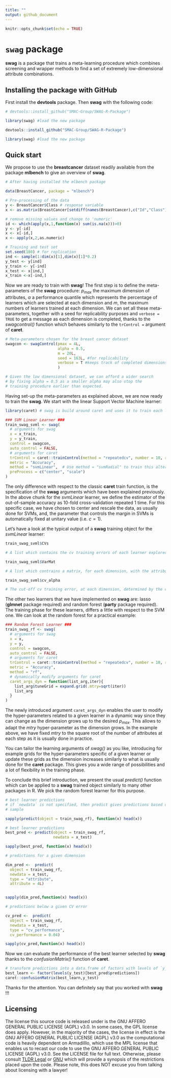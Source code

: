 ```yaml
---
title: ""
output: github_document
---
```


```r
knitr::opts_chunk$set(echo = TRUE)
```

# `swag` package

**swag** is a package that trains a meta-learning procedure which combines screening and wrapper methods to find a set of extremely low-dimensional attribute combinations.

## Installing the package with GitHub 

First install the **devtools** package. Then **swag** with the following code:


```r
# devtools::install_github("SMAC-Group/SWAG-R-Package")

library(swag) #load the new package
```


```r
devtools::install_github("SMAC-Group/SWAG-R-Package")

library(swag) #load the new package
```

## Quick start

We propose to use the **breastcancer** dataset readily available from the package **mlbench** to give an overview of **swag**.

```r
# After having installed the mlbench package

data(BreastCancer, package = "mlbench")

# Pre-processing of the data
y <- BreastCancer$Class # response variable
x <- as.matrix(BreastCancer[setdiff(names(BreastCancer),c("Id","Class"))]) # features

# remove missing values and change to 'numeric'
id <- which(apply(x,1,function(x) sum(is.na(x)))>0)
y <- y[-id]
x <- x[-id,]
x <- apply(x,2,as.numeric)

# Training and test set
set.seed(180) # for replication
ind <- sample(1:dim(x)[1],dim(x)[1]*0.2)  
y_test <- y[ind]
y_train <- y[-ind]
x_test <- x[ind,]
x_train <-x[-ind,]
```

Now we are ready to train with **swag**! The first step is to define the meta-parameters of the **swag** procedure:  $p_{max}$ the maximum dimension of attributes, $\alpha$ a performance quantile which represents the percentage of learners which are selected at each dimension and $m$, the maximum numbers of learners trained at each dimension. We can set all these meta-parameters, together with a seed for replicability purposes and `verbose = TRUE` to get a message as each dimension is completed, thanks to the *swagcontrol()* function which behaves similarly to the `trControl = ` argument of **caret**.


```r
# Meta-parameters chosen for the breast cancer dataset
swagcon <- swagControl(pmax = 4L, 
                       alpha = 0.5, 
                       m = 20L,
                       seed = 163L, #for replicability
                       verbose = T #keeps track of completed dimensions
                       )

# Given the low dimensional dataset, we can afford a wider search 
# by fixing alpha = 0.5 as a smaller alpha may also stop the 
# training procedure earlier than expected.
```

Having set-up the meta-parameters as explained above, we are now ready to train the **swag**. We start with the linear Support Vector Machine learner:  

```r
library(caret) # swag is build around caret and uses it to train each learner
```


```r
### SVM Linear Learner ###
train_swag_svml <- swag(
  # arguments for swag
  x = x_train, 
  y = y_train, 
  control = swagcon,
  auto_control = FALSE,
  # arguments for caret
  trControl = caret::trainControl(method = "repeatedcv", number = 10, repeats = 1, allowParallel = F),
  metric = "Accuracy",
  method = "svmLinear",  # Use method = "svmRadial" to train this alternative learner
  preProcess = c("center", "scale")
)
```

The only difference with respect to the classic **caret** train function, is the specification of the **swag** arguments which have been explained previously. In the above chunk for the *svmLinear* learner, we define the estimator of the out-of-sample accuracy as 10-fold cross-validation repeated 1 time. For this specific case, we have chosen to center and rescale the data, as usually done for SVMs, and, the parameter that controls the margin in SVMs is automatically fixed at unitary value (i.e. $c=1$).

Let's have a look at the typical output of a **swag** training object for the *svmLinear* learner:

```r
train_swag_svml$CVs  

# A list which contains the cv training errors of each learner explored in a given dimension
```

```r
train_swag_svml$VarMat 

# A list which contrains a matrix, for each dimension, with the attributes tested at that step 
```

```r
train_swag_svml$cv_alpha 

# The cut-off cv training error, at each dimension, determined by the choice of alpha
```

The other two learners that we have implemented on **swag** are: lasso (**glmnet** package required) and random forest (**party** package required). The training phase for these learners, differs a little with respect to the SVM one. We can look at the random forest for a practical example:

```r
### Random Forest Learner ###
train_swag_rf <- swag(
  # arguments for swag
  x = x, 
  y = y, 
  control = swagcon,
  auto_control = FALSE,
  # arguments for caret
  trControl = caret::trainControl(method = "repeatedcv", number = 10, repeats = 1, allowParallel = F),
  metric = "Accuracy",
  method = "rf",
  # dynamically modify arguments for caret
  caret_args_dyn = function(list_arg,iter){
    list_arg$tuneGrid = expand.grid(.mtry=sqrt(iter))
    list_arg
  }
)
```

The newly introduced argument `caret_args_dyn` enables the user to modify the hyper-parameters related to a given learner in a dynamic way since they can change as the dimension grows up to the desired $p_{max}$. This allows to adapt the *mtry* hyper-parameter as the dimension grows. In the example above, we have fixed *mtry* to the square root of the number of attributes at each step as it is usually done in practice.  
 
You can tailor the learning arguments of *swag()* as you like, introducing for example grids for the hyper-parameters specific of a given learner or update these grids as the dimension increases similarly to what is usually done for the **caret** package. This gives you a wide range of possibilities and a lot of flexibility in the training phase.

To conclude this brief introduction, we present the usual *predict()* function which can be applied to a **swag** trained object similarly to many other packages in R. We pick the random forest learner for this purpose.  

```r
# best learner predictions 
# if `newdata` is not specified, then predict gives predictions based on the training 
# sample

sapply(predict(object = train_swag_rf), function(x) head(x))

# best learner predictions 
best_pred <- predict(object = train_swag_rf, 
                     newdata = x_test)

sapply(best_pred, function(x) head(x))

# predictions for a given dimension 

dim_pred <-  predict(
  object = train_swag_rf, 
  newdata = x_test, 
  type = "attribute",
  attribute = 4L)


sapply(dim_pred,function(x) head(x))

# predictions below a given CV error

cv_pred <-  predict(
  object = train_swag_rf, 
  newdata = x_test, 
  type = "cv_performance",
  cv_performance = 0.04)

sapply(cv_pred,function(x) head(x))

```


Now we can evaluate the performance of the best learner selected by **swag** thanks to the *confusionMatrix()* function of **caret**. 

```r
# transform predictions into a data.frame of factors with levels of `y_test`
best_learn <- factor(levels(y_test)[best_pred$predictions])
caret::confusionMatrix(best_learn,y_test)
```

Thanks for the attention. You can  definitely say that you worked with **swag** !!!

## Licensing
The license this source code is released under is the GNU AFFERO GENERAL PUBLIC LICENSE (AGPL) v3.0. In some cases, the GPL license does apply. However, in the majority of the cases, the license in effect is the GNU AFFERO GENERAL PUBLIC LICENSE (AGPL) v3.0 as the computational code is heavily dependent on Armadilllo, which use the MPL license that enables us to recast our code to use the GNU AFFERO GENERAL PUBLIC LICENSE (AGPL) v3.0. See the LICENSE file for full text. Otherwise, please consult [TLDR Legal](https://tldrlegal.com/license/gnu-affero-general-public-license-v3-(agpl-3.0)) or [GNU](https://www.gnu.org/licenses/agpl-3.0.en.html) which will provide a synopsis of the restrictions placed upon the code. Please note, this does NOT excuse you from talking about licensing with a lawyer!
